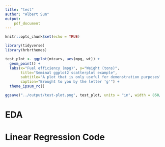 ```yaml
---
title: "test"
author: "Albert Sun"
output: 
    pdf_document
---
```


```r
knitr::opts_chunk$set(echo = TRUE)
```

```r
library(tidyverse)
library(hrbrthemes)
```

```r
test_plot <- ggplot(mtcars, aes(mpg, wt)) +
  geom_point() +
  labs(x="Fuel efficiency (mpg)", y="Weight (tons)",
       title="Seminal ggplot2 scatterplot example",
       subtitle="A plot that is only useful for demonstration purposes",
       caption="Brought to you by the letter 'g'") +
  theme_ipsum_rc()
```

```r
ggsave("../output/test-plot.png", test_plot, units = "in", width = 850/100, height = 600/100 )
```

# EDA 



# Linear Regression Code

